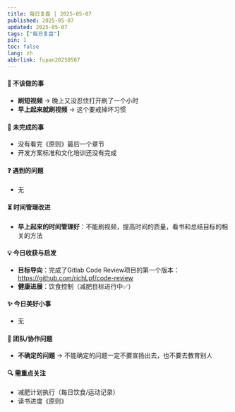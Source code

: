 ```yaml
---
title: 每日复盘 | 2025-05-07
published: 2025-05-07
updated: 2025-05-07
tags: ["每日复盘"]
pin: 1
toc: false
lang: zh
abbrlink: fupan20250507
---
```


#### **🚫 不该做的事**  
- **刷短视频** → 晚上又没忍住打开刷了一个小时
- **早上起来就刷视频** → 这个要戒掉坏习惯

#### **📌 未完成的事**  
- 没有看完《原则》最后一个章节  
- 开发方案标准和文化培训还没有完成

#### **❓ 遇到的问题**  
- 无 

#### **⏳ 时间管理改进**  
- **早上起来的时间管理好**：不能刷视频，提高时间的质量，看书和总结目标的相关的方法  

#### **💡 今日收获与启发**  
- **目标导向**：完成了Gitlab Code Review项目的第一个版本：https://github.com/richLpf/code-review
- **健康进展**：饮食控制（减肥目标进行中✅）  

#### **✨ 今日美好小事**  
- 无

#### **🤝 团队/协作问题**  
- **不确定的问题** → 不能确定的问题一定不要宣扬出去，也不要去教育别人

#### **🔍 需重点关注**  
- 减肥计划执行（每日饮食/运动记录）  
- 读书进度《原则》

